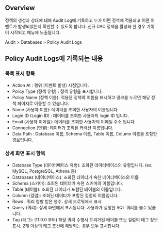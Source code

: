 ## Overview
정책의 생성과 상태에 대해 Audit Log에 기록하고 누가 어떤 정책에 적용되고 어떤 이벤트가 발생되었는지 확인할 수 있도록 합니다. 신규 DAC 정책을 활성화 한 경우 기록이 시작되고 메뉴에 노출됩니다.

Audit > Databases > Policy Audit Logs

## Policy Audit Logs에 기록되는 내용
### 목록 표시 항목
* Action At : 행위 (이벤트 발생) 시점입니다.
* Policy Type (정책 유형) : 정책 유형을 표시합니다.
* Policy Name (정책 이름): 적용된 정책의 이름을 표시하고 링크를 누르면 해당 정책 페이지로 이동할 수 있습니다.
* Name (사용자 이름): 데이터를 조회한 사용자의 이름입니다.
* Login ID (Login ID) : 데이터를 조회한 사용자의 login ID 입니다.
* Email (사용자 이메일): 데이터를 조회한 사용자의 이메일 주소 입니다.
* Connection (연결): 데이터가 조회된 커넥션 이름입니다.
* Data Path : Database 이름, Schema 이름, Table 이름, Column 이름을 포함한 경로입니다.

### 상세 화면 표시 항목
* Database Type (데이터베이스 유형): 조회된 데이터베이스의 유형입니다. (ex. MySQL, PostgreSQL, Athena 등)
* Databases (데이터베이스): 조회된 데이터가 속한 데이터베이스의 이름
* Schema (스키마): 조회된 데이터가 속한 스키마의 이름입니다.
* Table (테이블): 조회된 데이터가 포함된 테이블의 이름입니다.
* Column (컬럼): 조회된 데이터가 포함된 컬럼의 이름입니다.
* Rows : 쿼리 영향 받은 행수. 상세 드로워에서 표시
* Query (쿼리): 상세 화면에서 표시됩니다. 사용자가 실행한 SQL 쿼리를 볼수 있습니다.
* Tag (태그):  (11.0.0 부터) 해당 쿼리 수행시 트리거된 테이블 또는 컬럼의 태그 정보 표시. 2개 이상의 태그 조건에 해당되는 경우 모두 표시합니다.
